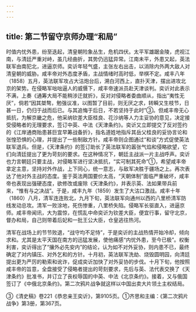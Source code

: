 ```yaml
---
---
---
```

title: 第二节留守京师办理“和局”
---



时值内忧外患，纷至迭起，清皇朝险象丛生，危机四伏。太平军雄踞金陵，虎视江南，与清廷严重对峙，虽几经曲折，其势仍迅猛异常。江南未平，外患又起，英法联军由南犯北，进逼京师。奕䜣年轻气盛，主张左右出击，以消除内外两大敌人对清皇朝的威胁。咸丰帝对外态度矛盾，主战情绪时高时低，举棋不定。咸丰八年（1858）五月，英法联军攻占大沽炮台后，溯白河西上，直扑天津，摆出进攻北京的架势。在侵略军咄咄逼人的威慑下，咸丰帝速派员赴天津谈判。奕䜣对此表示不满，上奏《通筹大局不能稍涉迁就折》，反对对侵略者委曲顺从，指出“夷性无厌”，倘若“因其桀骜，勉强议准，以图暂了目前，则无厌之求，转瞬又生枝节，日甚一日，仍归于战而后已。与其追悔于后日，不若坚持于此时”③。但咸丰帝无心抵抗，为解京畿之危，他采纳钦差大臣桂良、花沙纳等人力主妥协的意见，决定接受侵略者的无理要求，签订中英、中法《天津条约》。奕䜣又立即提交了反对签约的《江岸通商贻患甚巨宜早筹战备折》，指名道姓地指斥其岳父桂良的妥协言论和张惶恐惧的心理，并提出了一些制敌方针。咸丰帝则企图通过“和谈”方式促使英法联军退兵。但是，《天津条约》的签订助长了英法联军的嚣张气焰和侵略欲望，它们向清廷提出了更为苛刻的要求。在这种情况下，朝廷主战派一片主战呼声。奕䜣也力言朝廷只要主战，对侵略军进行坚决抵抗，“实可制其死命”①，希望咸丰帝拿定主意，坚持对外作战，上下同心，统一意志，与敌军决胜于疆场之上。再次表达了他对外主战的态度。鉴于英法两国要价太高，“天朝体制”面临严重破坏，咸丰帝也表现出强硬态度，欲修改或废除《天津条约》，并表示英、法如果带兵前来，“惟有与之决战”。于是，咸丰九年（1859）发生了大沽口激战。咸丰十年（1860）八月，清军连连败北，九月下旬，英法联军向通州以西的八里桥清军防线发动总攻。清军一败涂地，死伤惨重，八里桥失陷。侵略军长驱直入，进逼京师。咸丰帝闻讯，大为震惊，在慌乱中命奕䜣为钦差大臣，便宜行事，留守北京，督办和局，自己则带着后妃和一批王公大臣，仓皇逃往热河。

清军在战场上的节节败退，“战守均不足恃”，于是奕䜣的主战热情开始冷却，倾向求和。尤其是太平天国在南方的迅猛发展，使他痛感“内忧外患，至今已极”。权衡利害，奕䜣得出了“攘外必先安内”的结论，认为如不对外妥协，则内患不已，最终确定了对内镇压、对外乞和的方针。十月初，英法联军洗劫、烧毁圆明园，向清廷提出更为严厉的勒索和讹诈，促成奕䜣加快了对外妥协的步伐。十月下旬，他按照咸丰帝的旨意，全盘接受了侵略者提出的苛刻要求，先后与英、法代表交换了《天津条约》批准书，并订立了丧权辱国的中英、中法《北京条约》。接着，又与俄国签订了《中俄北京条约》。第二次鸦片战争就这样以中国出卖大片领土主权结局。

③《清史稿》卷221《恭忠亲王奕䜣》，第9105页。①齐思和主编：《第二次鸦片战争》第3册，第367页。